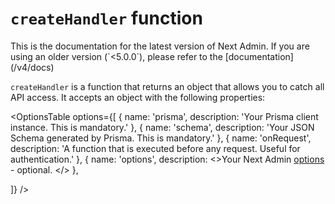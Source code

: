 

# `createHandler` function
<Callout type="info">
  This is the documentation for the latest version of Next Admin. If you are using an older version (`<5.0.0`), please refer to the [documentation](/v4/docs)
</Callout>

`createHandler` is a function that returns an object that allows you to catch all API access. It accepts an object with the following properties:

<OptionsTable
  options={[
    {
      name: 'prisma',
      description: 'Your Prisma client instance. This is mandatory.'
    },
    {
      name: 'schema',
      description: 'Your JSON Schema generated by Prisma. This is mandatory.'
    },
    {
      name: 'onRequest',
      description: 'A function that is executed before any request. Useful for authentication.'
    },
    {
      name: 'options',
      description: <>Your Next Admin <a href="/docs/api/options">options</a> - optional. </>
    },
    
  ]}
/>
